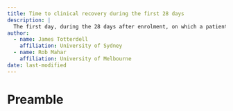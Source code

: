 ```yaml
---
title: Time to clinical recovery during the first 28 days
description: |
  The first day, during the 28 days after enrolment, on which a patient satisfies categories 1, 2, or 3 on the WHO eight-point ordinal outcome scale (it will be assumed that the participant is not hospitalised on the first day following discharge and that on the day of discharge the participant is still considered hospitalised but not requiring supplemental oxygen nor ongoing medical care if the site has mistakenly indicated the patient was not hospitalised).
author:
  - name: James Totterdell
    affiliation: University of Sydney
  - name: Rob Mahar
    affiliation: University of Melbourne
date: last-modified
---
```


# Preamble
